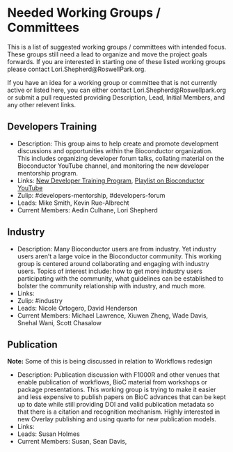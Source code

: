 # Needed Working Groups / Committees

<p>This is a list of suggested working groups / committees with intended
focus. These groups still need a lead to organize and move the project goals
forwards.  If you are interested in starting one of these listed working groups
please contact Lori.Shepherd@RoswellPark.org.</p>

<p>If you have an idea for a working group or committee that is not currently
active or listed here, you can either contact Lori.Shepherd@Roswellpark.org or
submit a pull requested providing Description, Lead, Initial Members, and any
other relevent links.</p>

## Developers Training

- Description: This group aims to help create and promote development
  discussions and opportunities within the Bioconductor organization. This
  includes organizing developer forum talks, collating material on the
  Bioconductor YouTube channel, and monitoring the new developer mentorship
  program.
- Links: [New Developer Training Program](http://bioconductor.org/developers/new-developer-program/), [Playlist on Bioconductor YouTube](https://www.youtube.com/watch?v=CcJgcDy2qEI&list=PLdl4u5ZRDMQQLMupAtEzm2y4gUIUm_1n6)
- Zulip: #developers-mentorship, #developers-forum
- Leads: Mike Smith, Kevin Rue-Albrecht
- Current Members: Aedin Culhane, Lori Shepherd

## Industry

- Description: Many Bioconductor users are from industry. Yet industry users aren't a large voice in the Bioconductor community. This working group is centered around collaborating and engaging with industry users. Topics of interest include: how to get more industry users participating with the community, what guidelines can be established to bolster the community relationship with industry, and much more.
- Links:
- Zulip: #industry
- Leads: Nicole Ortogero, David Henderson
- Current Members: Michael Lawrence, Xiuwen Zheng, Wade Davis, Snehal Wani, Scott Chasalow

## Publication

**Note:** Some of this is being discussed in relation to Workflows redesign

- Description: Publication discussion with F1000R and other venues that enable publication of workflows, BioC material from workshops or package presentations. This working group is trying to make it easier and less expensive to publish papers on BioC advances that can be kept up to date while still providing DOI and valid publication metadata so that there is a citation and recognition mechanism. Highly interested in new Overlay publishing and using quarto for new publication models.
- Links:
- Leads: Susan Holmes
- Current Members: Susan, Sean Davis,


